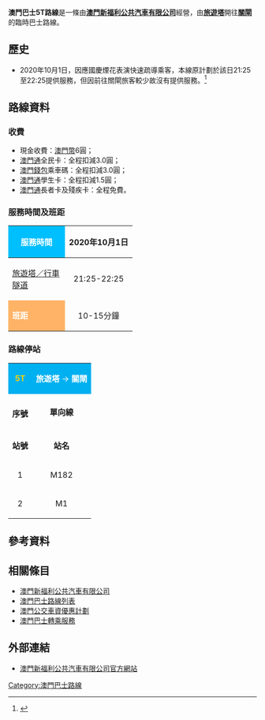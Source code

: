 {{澳門巴士路線基礎資訊
|路線號碼=5T
|代表圖像=Missing image text.svg
|圖像尺寸=300
|代表圖像二=
|圖像尺寸二=300
|代表圖像三=
|圖像尺寸三=
|經營者=澳門新福利公共汽車有限公司
|經營者二=
|所屬車廠=[[青洲|青洲]]車廠
|路線用車=
|路綫資訊=
|起點站= [[旅遊塔／行車隧道|旅遊塔／行車隧道]] 
|途經地點=
|去程途經地點=
|回程途經地點=
|終點站=[[關閘總站|關閘總站]]
|路線性質=臨時單向線
|全程行駛里程=
|全程行車時間=
|單程行車時間=
|開辦日期=2020年10月1日
|停辦日期=
|服務時間=05:40-01:00
|起點站服務時間=
|終點站服務時間=
|班次頻率=10-15分鐘
|全程收費=6
|收費備註=
|分段收費站點=
|去程分段收費站點=
|回程分段收費站點=
|服務時間以外替代路線=
|主要競爭交通=
|備註=
|走線圖=}}

'''澳門巴士5T路線'''是一條由'''[[澳門新福利公共汽車有限公司|澳門新福利公共汽車有限公司]]'''經營，由'''[[旅遊塔／行車隧道|旅遊塔]]'''開往'''[[關閘總站|關閘]]'''的臨時巴士路線。

== 歷史 ==
*2020年10月1日，因應國慶煙花表演快速疏導乘客，本線原計劃於該日21:25至22:25提供服務，但因前往關閘旅客較少故沒有提供服務。<ref>{{cite news |title=
國慶煙花表演延長部份巴士服務和實施臨時交通安排流|url=https://www.dsat.gov.mo/bus/site/bus_news_detail.aspx?a_id=01AC6227F8F5BE54B6C6EE218936E08B |publisher=[[交通事務局|交通事務局]] |date=2020-09-30}}</ref>

== 路線資料 ==
===收費===
*現金收費：[[澳門幣|澳門幣]]6圓；
*[[澳門通|澳門通]]全民卡：全程扣減3.0圓；
*[[澳門通|澳門錢包]]乘車碼：全程扣減3.0圓；
*[[澳門通|澳門通]]學生卡：全程扣減1.5圓；
*[[澳門通|澳門通]]長者卡及殘疾卡：全程免費。 

===服務時間及班距===
{| class="grey sortable wikitable" style="width:70%" 
|-
!style="background:#00BFFF; color:white" width="25%" |'''服務時間'''
! width="25%" |2020年10月1日
|-
! [[旅遊塔/行車隧道|旅遊塔／行車隧道]]
| align="center" | 21:25-22:25
|-
!style="background:#FFB366; color:white" width="25%"|'''班距'''
| align="center" width="30%" | 10-15分鐘
|}

===路線停站===
{| width=30% class="wikitable" style="text-align: left; font-family: Arial"
|-
| style="background:#00B0F0; color:#FED200" align="center"  | '''5T'''
| colspan="10" style="background:#00B0F0; color:white" align="center" | '''旅遊塔''' → '''關閘'''
|-
|-  style="background: #FED200; color:black" align=center 
|rowspan=2 |'''序號'''
|colspan="2"|''' 單向線'''
|-
|- style="background: #FED200; color:black" align=center
|'''站號'''
|'''站名'''
|-
| 1||M182
|[[旅遊塔/行車隧道|旅遊塔／行車隧道]]
|-
| 2|| M1
|[[關閘總站|關閘總站]]
|}

==參考資料==
{{reflist}}

==相關條目==
*[[澳門新福利公共汽車有限公司|澳門新福利公共汽車有限公司]]
*[[澳門巴士路線列表|澳門巴士路線列表]]
*[[澳門公交車資優惠計劃|澳門公交車資優惠計劃]]
*[[澳門巴士轉乘服務|澳門巴士轉乘服務]]

== 外部連結 ==
*{{zh-hk}}[http://www.transmac.com.mo/ 澳門新福利公共汽車有限公司官方網站] {{Wayback|url=http://www.transmac.com.mo/ |date=20100310023129 }}
{{澳門巴士路線列表}}
[[Category:澳門巴士路線|Category:澳門巴士路線]]